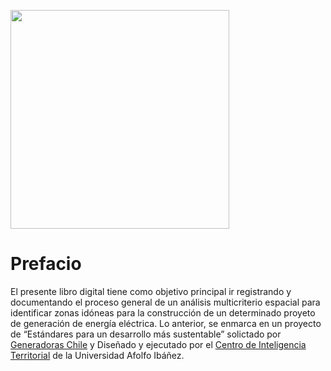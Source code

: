 [![](images/Logo_CIT_UAI_Negro.png){fig-align="center" width="350"}](https://cit.uai.cl)

# Prefacio {.unnumbered}

El presente libro digital tiene como objetivo principal ir registrando y documentando el proceso general de un análisis multicriterio espacial para identificar zonas idóneas para la construcción de un determinado proyeto de generación de energía eléctrica. Lo anterior, se enmarca en un proyecto de "Estándares para un desarrollo más sustentable" solictado por [Generadoras Chile](http://generadoras.cl) y Diseñado y ejecutado por el [Centro de Inteligencia Territorial](https://cit.uai.cl) de la Universidad Afolfo Ibáñez.
